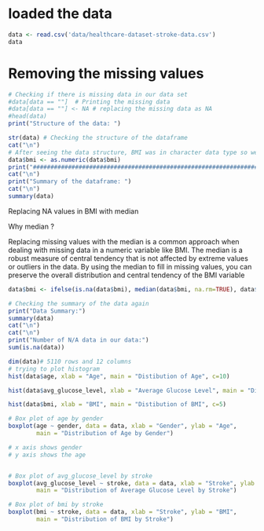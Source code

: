 
# loaded the data 
```{r}
data <- read.csv('data/healthcare-dataset-stroke-data.csv')
data
```

# Removing the missing values 
```{r}
# Checking if there is missing data in our data set
#data[data == ""]  # Printing the missing data
#data[data == ""] <- NA # replacing the missing data as NA
#head(data)
print("Structure of the data: ")

str(data) # Checking the structure of the dataframe
cat("\n")
# After seeing the data structure, BMI was in character data type so we convert it into numeric (Double)
data$bmi <- as.numeric(data$bmi)
print("###########################################################################################################################")
cat("\n")
print("Summary of the dataframe: ")
cat("\n")
summary(data)
```
Replacing NA values in BMI with median

Why median ? 

Replacing missing values with the median is a common approach when dealing with missing data in a numeric variable like BMI. The median is a robust measure of central tendency that is not affected by extreme values or outliers in the data. By using the median to fill in missing values, you can preserve the overall distribution and central tendency of the BMI variable

```{r}
data$bmi <- ifelse(is.na(data$bmi), median(data$bmi, na.rm=TRUE), data$bmi)

# Checking the summary of the data again
print("Data Summary:")
summary(data)
cat("\n")
cat("\n")
print("Number of N/A data in our data:")
sum(is.na(data))

```
```{r}
dim(data)# 5110 rows and 12 columns
# trying to plot histogram
hist(data$age, xlab = "Age", main = "Distibution of Age", c=10)

hist(data$avg_glucose_level, xlab = "Average Glucose Level", main = "Distibution of Average Glucose Levee", c=3)

hist(data$bmi, xlab = "BMI", main = "Distibution of BMI", c=5)

```

```{r}

# Box plot of age by gender
boxplot(age ~ gender, data = data, xlab = "Gender", ylab = "Age",
        main = "Distribution of Age by Gender")

# x axis shows gender
# y axis shows the age


# Box plot of avg_glucose_level by stroke
boxplot(avg_glucose_level ~ stroke, data = data, xlab = "Stroke", ylab = "Average Glucose Level",
        main = "Distribution of Average Glucose Level by Stroke")

# Box plot of bmi by stroke
boxplot(bmi ~ stroke, data = data, xlab = "Stroke", ylab = "BMI",
        main = "Distribution of BMI by Stroke")

```

